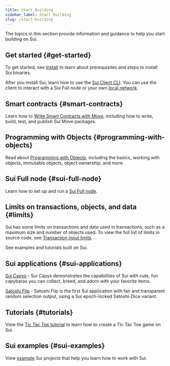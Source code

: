 ```yaml
---
title: Start Building
sidebar_label: Start Building
slug: /start-building
---
```


The topics in this section provide information and guidance to help you start building on Sui.

## Get started {#get-started}

To get started, see [Install](../../build/setup/cli/install-sui.mdx) to learn about prerequisites and steps to install Sui binaries.

After you install Sui, learn how to use the [Sui Client CLI](../setup/cli/client-cli.mdx). You can use the client to interact with a Sui Full node or your own [local network](../setup/local-network.mdx).

## Smart contracts {#smart-contracts}

Learn how to [Write Smart Contracts with Move](../../build/create-smart-contracts/smart-contracts.mdx), including how to write, build, test, and publish Sui Move packages.

## Programming with Objects {#programming-with-objects}

Read about [Programming with Objects](../program-with-objects/object-basics.mdx), including the basics, working with objects, immutable objects, object ownership, and more.

## Sui Full node {#sui-full-node}

Learn how to set up and run a [Sui Full node](../../contribute/nodes/full-node.mdx).

## Limits on transactions, objects, and data {#limits}

Sui has some limits on transactions and data used in transactions, such as a maximum size and number of objects used. To view the full list of limits in source code, see [Transaction input limits](https://github.com/MystenLabs/sui/blob/main/crates/sui-protocol-config/src/lib.rs#L154).

See examples and tutorials built on Sui.

## Sui applications {#sui-applications}

[Sui Capys](https://capy.art/) - Sui Capys demonstrates the capabilities of Sui with cute, fun capybaras you can collect, breed, and adorn with your favorite items.

[Satoshi Flip](https://satoshi-flip.sui.io/) - Satoshi Flip is the first Sui application with fair and transparent random selection output, using a Sui epoch-locked Satoshi-Dice variant.

## Tutorials {#tutorials}

View the [Tic Tac Toe tutorial](../quickstart/tutorials.mdx) to learn how to create a Tic Tac Toe game on Sui.

## Sui examples {#sui-examples}

View [example](../../build/quickstart/examples.mdx) Sui projects that help you learn how to work with Sui.

